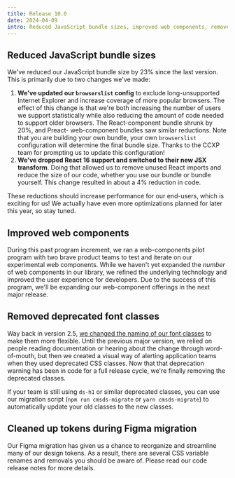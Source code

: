 ```yaml
---
title: Release 10.0
date: 2024-04-09
intro: Reduced JavaScript bundle sizes, improved web components, removed deprecated font classes, and cleaned up tokens
---
```


## Reduced JavaScript bundle sizes

We've reduced our JavaScript bundle size by 23% since the last version. This is primarily due to two changes we've made:

1. **We've updated our `browserslist` config** to exclude long-unsupported Internet Explorer and increase coverage of more popular browsers. The effect of this change is that we're both increasing the number of users we support statistically while also reducing the amount of code needed to support older browsers. The React-component bundle shrunk by 20%, and Preact- web-component bundles saw similar reductions. Note that you are building your own bundle, your own `browserslist` configuration will determine the final bundle size. Thanks to the CCXP team for prompting us to update this configuration!
2. **We've dropped React 16 support and switched to their new JSX transform**. Doing that allowed us to remove unused React imports and reduce the size of our code, whether you use our bundle or bundle yourself. This change resulted in about a 4% reduction in code.

These reductions should increase performance for our end-users, which is exciting for us! We actually have even more optimizations planned for later this year, so stay tuned.  

## Improved web components

During this past program increment, we ran a web-components pilot program with two brave product teams to test and iterate on our experimental web components. While we haven't yet expanded the _number_ of web components in our library, we refined the underlying technology and improved the user experience for developers. Due to the success of this program, we'll be expanding our web-component offerings in the next major release.  

## Removed deprecated font classes

Way back in version 2.5, [we changed the naming of our font classes](https://design.cms.gov/migration-guides/agnostic-typography-classes/) to make them more flexible. Until the previous major version, we relied on people reading documentation or hearing about the change through word-of-mouth, but then we created a visual way of alerting application teams when they used deprecated CSS classes. Now that that deprecation warning has been in code for a full release cycle, we're finally removing the deprecated classes.  
  
If your team is still using `ds-h1` or similar deprecated classes, you can use our migration script (`npm run cmsds-migrate` or `yarn cmsds-migrate`) to automatically update your old classes to the new classes.  

## Cleaned up tokens during Figma migration

Our Figma migration has given us a chance to reorganize and streamline many of our design tokens. As a result, there are several CSS variable renames and removals you should be aware of. Please read our code release notes for more details.